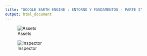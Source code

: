 ```yaml
---
title: "GOOGLE EARTH ENGINE : ENTORNO Y FUNDAMENTOS - PARTE I"
output: html_document
---
```

![Assets](D:\WEB\UMALM-GIS\assets.jpg)

![Inspector](D:\WEB\UMALM-GIS\inspector.jpg)